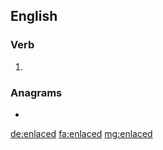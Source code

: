 ==English==

===Verb===
{{head|en|verb form}}

# {{en-past of|enlace}}

===Anagrams===
* {{l|en|cleaned}}

[[de:enlaced]]
[[fa:enlaced]]
[[mg:enlaced]]